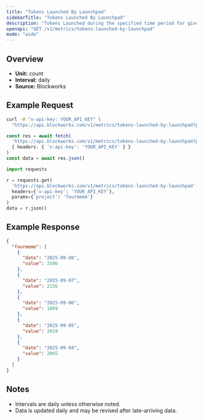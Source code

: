 ```yaml
---
title: "Tokens Launched By Launchpad"
sidebarTitle: "Tokens Launched By Launchpad"
description: "Tokens Launched during the specified time period for given launchpad."
openapi: "GET /v1/metrics/tokens-launched-by-launchpad"
mode: "wide"
---
```


## Overview

- **Unit:** count
- **Interval:** daily
- **Source:** Blockworks

## Example Request

<CodeGroup>

```bash cURL
curl -H "x-api-key: YOUR_API_KEY" \
  "https://api.blockworks.com/v1/metrics/tokens-launched-by-launchpad?project=fourmeme"
```

```typescript TypeScript
const res = await fetch(
  'https://api.blockworks.com/v1/metrics/tokens-launched-by-launchpad?project=fourmeme',
  { headers: { 'x-api-key': 'YOUR_API_KEY' } }
)
const data = await res.json()
```

```python Python
import requests

r = requests.get(
  'https://api.blockworks.com/v1/metrics/tokens-launched-by-launchpad',
  headers={'x-api-key': 'YOUR_API_KEY'},
  params={'project': 'fourmeme'}
)
data = r.json()
```

</CodeGroup>

## Example Response

```json
{
  "fourmeme": [
    {
      "date": "2025-09-08",
      "value": 2586
    },
    {
      "date": "2025-09-07",
      "value": 2156
    },
    {
      "date": "2025-09-06",
      "value": 1869
    },
    {
      "date": "2025-09-05",
      "value": 2019
    },
    {
      "date": "2025-09-04",
      "value": 2065
    }
  ]
}
```

## Notes
- Intervals are daily unless otherwise noted.
- Data is updated daily and may be revised after late-arriving data.
